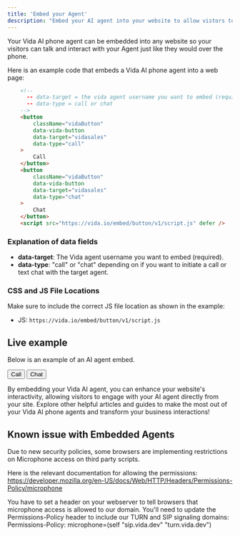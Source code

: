 ```yaml
---
title: 'Embed your Agent'
description: "Embed your AI agent into your website to allow vistors to talk to your agent from anywhere."
---
```


Your Vida AI phone agent can be embedded into any website so your visitors can talk and interact with your Agent just like they would over the phone. 

Here is an example code that embeds a Vida AI phone agent into a web page:

```html
	<!-- 
	  -- data-target = the vida agent username you want to embed (required)
	  -- data-type = call or chat
	-->
	<button
    	className="vidaButton"
	    data-vida-button
	    data-target="vidasales"
	    data-type="call"
  	>
    	Call
  	</button>
  	<button
    	className="vidaButton"
	    data-vida-button
	    data-target="vidasales"
	    data-type="chat"
  	>
    	Chat
  	</button>
	<script src="https://vida.io/embed/button/v1/script.js" defer />
```

### Explanation of data fields

- **data-target**: The Vida agent username you want to embed (required).
- **data-type**: "call" or "chat" depending on if you want to initiate a call or text chat with the target agent.

### CSS and JS File Locations

Make sure to include the correct JS file location as shown in the example:

- JS: `https://vida.io/embed/button/v1/script.js`

## Live example

Below is an example of an AI agent embed.

<div class="">
   <button
      className="vidaButton"
      data-vida-button
      data-target="vidasales"
      data-type="call"
   >
   Call
   </button>
   <button
      className="vidaButton"
      data-vida-button
      data-target="vidasales"
      data-type="chat"
   >
   Chat
   </button>
</div>


By embedding your Vida AI agent, you can enhance your website's interactivity, allowing visitors to engage with your AI agent directly from your site. Explore other helpful articles and guides to make the most out of your Vida AI phone agents and transform your business interactions!

## Known issue with Embedded Agents

Due to new security policies, some browsers are implementing restrictions on Microphone access on third party scripts.

Here is the relevant documentation for allowing the permissions: https://developer.mozilla.org/en-US/docs/Web/HTTP/Headers/Permissions-Policy/microphone

You have to set a header on your webserver to tell browsers that microphone access is allowed to our domain. You'll need to update the Permissions-Policy header to include our TURN and SIP signaling domains:
Permissions-Policy: microphone=(self "sip.vida.dev" "turn.vida.dev")
